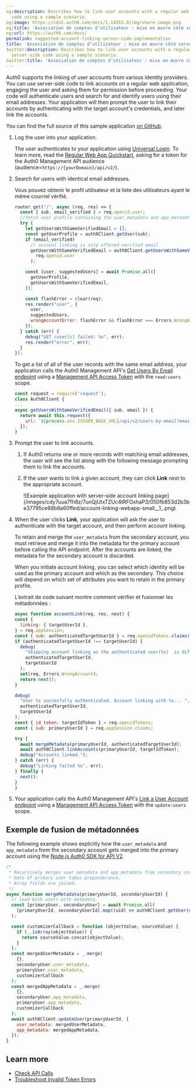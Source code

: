 ```yaml
---
og:description: Describes how to link user accounts with a regular web app using server-side
  code using a sample scenario.
og:image: https://cdn2.auth0.com/docs/1.14553.0/img/share-image.png
og:title: 'Association de comptes d’utilisateur : mise en œuvre côté serveur'
og:url: https://auth0.com/docs/
permalink: suggested-account-linking-server-side-implementation
title: 'Association de comptes d’utilisateur : mise en œuvre côté serveur'
twitter:description: Describes how to link user accounts with a regular web app using
  server-side code using a sample scenario.
twitter:title: 'Association de comptes d’utilisateur : mise en œuvre côté serveur'
---
```


Auth0 supports the linking of user accounts from various <Tooltip tip="Identity Provider (IdP): Service that stores and manages digital identities." cta="View Glossary" href="/docs/glossary?term=identity+providers">identity providers</Tooltip>. You can use server-side code to link accounts on a regular web application, engaging the user and asking them for permission before proceeding. Your code will authenticate users and search for and identify users using their email addresses. Your application will then prompt the user to link their accounts by authenticating with the target account's credentials, and later link the accounts.

You can find the full source of this sample application [on GitHub](https://github.com/auth0-samples/auth0-link-accounts-sample/tree/master/RegularWebApp).

1. Log the user into your application.<br />

   The user authenticates to your application using [Universal Login](/docs/authenticate/login/auth0-universal-login). To learn more, read the [Regular Web App Quickstart](/docs/quickstart/webapp), asking for a token for the Auth0 Management API audience (audience=`https://{yourDomain}/api/v2/`).
2. Search for users with identical email addresses.<br />

   Vous pouvez obtenir le profil utilisateur et la liste des utilisateurs ayant le même courriel vérifié.

   ```javascript lines expandable
   router.get("/", async (req, res) => {
     const { sub, email_verified } = req.openid.user;
     //fetch user profile containing the user_metadata and app_metadata properties
     try {
       let getUsersWithSameVerifiedEmail = [];
       const getUserProfile = auth0Client.getUser(sub);
       if (email_verified)
         // account linking is only offered verified email
         getUsersWithSameVerifiedEmail = auth0Client.getUsersWithSameVerifiedEmail(
           req.openid.user
         );

       const [user, suggestedUsers] = await Promise.all([
         getUserProfile,
         getUsersWithSameVerifiedEmail,
       ]);

       const flashError = clear(req);
       res.render("user", {
         user,
         suggestedUsers,
         wrongAccountError: flashError && flashError === Errors.WrongAccount,
       });
     } catch (err) {
       debug("GET /user[s] failed: %o", err);
       res.render("error", err);
     }
   });
   ```


   

   

   To get a list of all of the user records with the same email address, your application calls the Auth0 Management API's [Get Users By Email endpoint](https://auth0.com/docs/api/v2#!/users-by-email/get_users_by_email) using a [Management API Access Token](/docs/secure/tokens/access-tokens/management-api-access-tokens) with the `read:users` scope.

   ```javascript lines
   const request = require('request');
   class Auth0Client {
   ...
   async getUsersWithSameVerifiedEmail({ sub, email }) {
     return await this.request({
       url: `${process.env.ISSUER_BASE_URL}/api/v2/users-by-email?email=${email}`,
     });
   }
   ```


   

   
3. Prompt the user to link accounts.

   1. If Auth0 returns one or more records with matching email addresses, the user will see the list along with the following message prompting them to link the accounts.
   2. If the user wants to link a given account, they can click **Link** next to the appropriate account.

      <Frame>![Example application with server-side account linking page](/images/cdy7uua7fh8z/7unQjUtxTZUc4tRFOxhaP3/050fb853d2b3be37795ce88b8a60ffed/account-linking-webapp-small__1_.png)</Frame>
4. When the user clicks **Link**, your application will ask the user to authenticate with the target account, and then perform account linking.

   <Warning>

   To retain and merge the `user_metadata` from the secondary account, you must retrieve and merge it into the metadata for the primary account before calling the API endpoint. After the accounts are linked, the metadata for the secondary account is discarded.

   When you initiate account linking, you can select which identity will be used as the primary account and which as the secondary. This choice will depend on which set of attributes you want to retain in the primary profile.

   </Warning>

   L’extrait de code suivant montre comment vérifier et fusionner les métadonnées :

   ```javascript lines expandable
   async function accountLink(req, res, next) {
   const {
     linking: { targetUserId },
   } = req.appSession;
   const { sub: authenticatedTargetUserId } = req.openidTokens.claims();
   if (authenticatedTargetUserId !== targetUserId) {
     debug(
       "Skipping account linking as the authenticated user(%s)  is different than target linking user (%s)",
       authenticatedTargetUserId,
       targetUserId
     );
     set(req, Errors.WrongAccount);
     return next();
   }

   debug(
     "User %s succesfully authenticated. Account linking with %s... ",
     authenticatedTargetUserId,
     targetUserId
   );
   const { id_token: targetIdToken } = req.openidTokens;
   const { sub: primaryUserId } = req.appSession.claims;

   try {
     await mergeMetadata(primaryUserId, authenticatedTargetUserId);
     await auth0Client.linkAccounts(primaryUserId, targetIdToken);
     debug("Accounts linked.");
   } catch (err) {
     debug("Linking failed %o", err);
   } finally {
     next();
   }
   }
   ```


   

   
5. Your application calls the Auth0 Management API's [Link a User Account endpoint](https://auth0.com/docs/api/v2#!/Users/post_identities) using a [Management API Access Token](/docs/secure/tokens/access-tokens/management-api-access-tokens) with the `update:users` scope.

## Exemple de fusion de métadonnées

The following example shows explicitly how the `user_metadata` and `app_metadata` from the secondary account gets merged into the primary account using the [Node.js Auth0 SDK for API V2](https://github.com/auth0/node-auth0).

```javascript lines expandable
/*
 * Recursively merges user_metadata and app_metadata from secondary into primary user.
 * Data of primary user takes preponderance.
 * Array fields are joined.
 */
async function mergeMetadata(primaryUserId, secondaryUserId) {
  // load both users with metedata.
  const [primaryUser, secondaryUser] = await Promise.all(
    [primaryUserId, secondaryUserId].map((uid) => auth0Client.getUser(uid))
  );

  const customizerCallback = function (objectValue, sourceValue) {
    if (_.isArray(objectValue)) {
      return sourceValue.concat(objectValue);
    }
  };
  const mergedUserMetadata = _.merge(
    {},
    secondaryUser.user_metadata,
    primaryUser.user_metadata,
    customizerCallback
  );
  const mergedAppMetadata = _.merge(
    {},
    secondaryUser.app_metadata,
    primaryUser.app_metadata,
    customizerCallback
  );
  await auth0Client.updateUser(primaryUserId, {
    user_metadata: mergedUserMetadata,
    app_metadata: mergedAppMetadata,
  });
}
```






## Learn more

* [Check API Calls](/docs/troubleshoot/authentication-issues/check-api-calls)
* [Troubleshoot Invalid Token Errors](/docs/troubleshoot/basic-issues/invalid-token-errors)